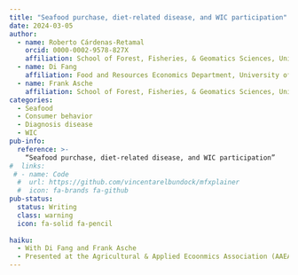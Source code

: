 ```yaml
---
title: "Seafood purchase, diet-related disease, and WIC participation"
date: 2024-03-05
author:
  - name: Roberto Cárdenas-Retamal
    orcid: 0000-0002-9578-827X
    affiliation: School of Forest, Fisheries, & Geomatics Sciences, University of Florida
  - name: Di Fang
    affiliation: Food and Resources Economics Department, University of Florida
  - name: Frank Asche
    affiliation: School of Forest, Fisheries, & Geomatics Sciences, University of Florida
categories:
  - Seafood 
  - Consumer behavior
  - Diagnosis disease
  - WIC
pub-info:
  reference: >-
    “Seafood purchase, diet-related disease, and WIC participation”
#  links:
 # - name: Code
  #  url: https://github.com/vincentarelbundock/mfxplainer
  #  icon: fa-brands fa-github
pub-status: 
  status: Writing
  class: warning
  icon: fa-solid fa-pencil
  
haiku: 
  - With Di Fang and Frank Asche
  - Presented at the Agricultural & Applied Ecoonmics Association (AAEA) 2024 conference in New Orleans
---
```

